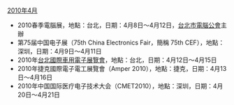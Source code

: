 ;[[2010年4月|2010年4月]]
*2010春季電腦展，地點：台北，日期：4月8日～4月12日，[[台北市電腦公會|台北市電腦公會]]主辦
*第75届中国电子展（75th China Electronics Fair，簡稱 75th CEF），地點：深圳，日期：4月9日～4月11日  
*2010年[[台北國際車用電子展覽會|台北國際車用電子展覽會]]，地點：台北，日期：4月12日～4月15日
*2010年捷克國際電子電工展覽會（Amper 2010），地點：捷克，日期：4月13日～4月16日
*2010年中国国际医疗电子技术大会（CMET2010），地點：深圳，日期：4月20日～4月21日